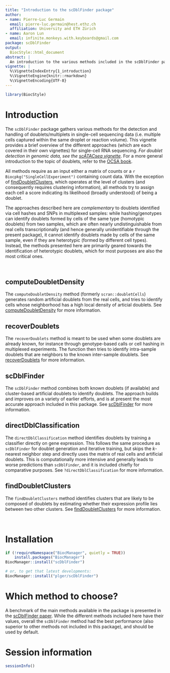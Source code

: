 ```yaml
---
title: "Introduction to the scDblFinder package"
author:
- name: Pierre-Luc Germain
  email: pierre-luc.germain@hest.ethz.ch
  affiliation: University and ETH Zürich
- name: Aaron Lun
  email: infinite.monkeys.with.keyboards@gmail.com
package: scDblFinder
output:
  BiocStyle::html_document
abstract: |
  An introduction to the various methods included in the scDblFinder package.
vignette: |
  %\VignetteIndexEntry{1_introduction}
  %\VignetteEngine{knitr::rmarkdown}
  %\VignetteEncoding{UTF-8}
---
```


```r
library(BiocStyle)
```

# Introduction

The `scDblFinder` package gathers various methods for the detection and handling of doublets/multiplets in single-cell sequencing data (i.e. multiple cells captured within the same droplet or reaction volume).
This vignette provides a brief overview of the different approaches (which are each covered in their own vignettes) for single-cell RNA sequencing. 
*For doublet detection in genomic data, see the [scATACseq vignette](scATAC.html)*. 
For a more general introduction to the topic of doublets, refer to the [OCSA book](https://osca.bioconductor.org/doublet-detection.html).

All methods require as an input either a matrix of counts or a `r Biocpkg("SingleCellExperiment")` containing count data. With the exception of [findDoubletClusters](findDoubletClusters.html), which operates at the level of clusters (and consequently requires clustering information), all methods try to assign each cell a score indicating its likelihood (broadly understood) of being a doublet.

The approaches described here are _complementary_ to doublets identified via cell hashes and SNPs in multiplexed samples: while hashing/genotypes can identify doublets formed by cells of the same type (homotypic doublets) from two samples, which are often nearly undistinguishable from real cells transcriptionally (and hence generally unidentifiable through the present package), it cannot identify doublets made by cells of the same sample, even if they are heterotypic (formed by different cell types). Instead, the methods presented here are primarily geared towards the identification of heterotypic doublets, which for most purposes are also the most critical ones.

<br/>

## computeDoubletDensity

The `computeDoubletDensity` method (formerly `scran::doubletCells`) generates random artificial doublets from the real cells, and tries to identify cells whose neighborhood has a high local density of articial doublets. See [computeDoubletDensity](computeDoubletDensity.html) for more information.

## recoverDoublets

The `recoverDoublets` method is meant to be used when some doublets are already known, for instance through genotype-based calls or cell hashing in multiplexed experiments. The function then tries to identify intra-sample doublets that are neighbors to the known inter-sample doublets. See [recoverDoublets](recoverDoublets.html) for more information.

## scDblFinder

The `scDblFinder` method combines both known doublets (if available) and cluster-based artificial doublets to identify doublets. The approach builds and improves on a variety of earlier efforts, and is at present the most accurate approach included in this package. See [scDblFinder](scDblFinder.html) for more information.

## directDblClassification

The `directDblClassification` method identifies doublets by training a classifier directly on gene expression.
This follows the same procedure as `scDblFinder` for doublet generation and iterative training, but skips the _k_-nearest neighbor step and directly uses the matrix of real cells and artificial doublets.
This is computationally more intensive and generally leads to worse predictions than `scDblFinder`, and it is included chiefly for comparative purposes.
See `?directDblClassification` for more information.

## findDoubletClusters

The `findDoubletClusters` method identifies clusters that are likely to be composed of doublets by estimating whether their expression profile lies between two other clusters. See [findDoubletClusters](findDoubletClusters.html) for more information.

<br/>

# Installation

```r
if (!requireNamespace("BiocManager", quietly = TRUE))
    install.packages("BiocManager")
BiocManager::install("scDblFinder")

# or, to get that latest developments:
BiocManager::install("plger/scDblFinder")
```

# Which method to choose?

A benchmark of the main methods available in the package is presented in the [scDblFinder paper](https://f1000research.com/articles/10-979/).
While the different methods included here have their values, overall the `scDblFinder` method had the best performance (also superior to other methods not included in this package), and should be used by default.

# Session information {-}

```r
sessionInfo()
```
